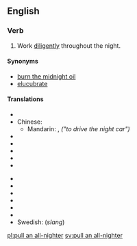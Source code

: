 ==English==

===Verb===
{{en-verb|inf=[[pull]] [[an]] [[all-nighter]]|pulls an all-nighter|pulling an all-nighter|pulled an all-nighter}}

# {{context|idiom|informal}} Work [[diligently]] throughout the night.

====Synonyms====
* [[burn the midnight oil]]
* [[elucubrate]]

====Translations====
{{trans-top}}
* {{trreq|Arabic}}
* Chinese:
** Mandarin: {{t|zh|開夜車|sc=Hani}}, {{t|zh|开夜车|tr=kāi yèchē|sc=Hani}} ''("to drive the night car")''
* {{trreq|Czech}}
* {{trreq|Dutch}}
* {{trreq|Finnish}}
* {{trreq|French}}
* {{trreq|German}}
{{trans-mid}}
* {{trreq|Hungarian}}
* {{trreq|Italian}}
* {{trreq|Japanese}}
* {{trreq|Portuguese}}
* {{trreq|Russian}}
* {{trreq|Spanish}}
* Swedish: {{t+|sv|dygna}} (''slang'')
{{trans-bottom}}

[[pl:pull an all-nighter]]
[[sv:pull an all-nighter]]